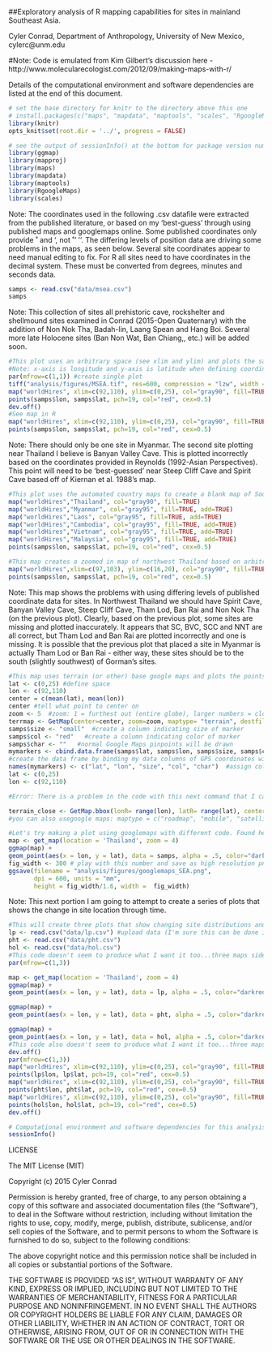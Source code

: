 ##Exploratory analysis of R mapping capabilities for sites in mainland Southeast Asia. 

Cyler Conrad, Department of Anthropology, University of New Mexico, cylerc@unm.edu

#Note: Code is emulated from Kim Gilbert's discussion here - http://www.molecularecologist.com/2012/09/making-maps-with-r/

Details of the computational environment and software dependencies are listed at the end of this document. 

```r
# set the base directory for knitr to the directory above this one
# install.packages(c("maps", "mapdata", "maptools", "scales", "RgoogleMaps"))
library(knitr)
opts_knit$set(root.dir = '../', progress = FALSE)
```

```r
# see the output of sessionInfo() at the bottom for package version numbers
library(ggmap)
library(mapproj)
library(maps)
library(mapdata)
library(maptools)
library(RgoogleMaps)
library(scales)
```

Note: The coordinates used in the following .csv datafile were extracted from the published literature, or based on my 'best-guess' through using published maps and googlemaps online. Some published coordinates only provide ˚ and ', not ˚ ' ''. The differing levels of position data are driving some problems in the maps, as seen below. Several site coordinates appear to need manual editing to fix. For R all sites need to have coordinates in the decimal system. These must be converted from degrees, minutes and seconds data. 

```r
samps <- read.csv("data/msea.csv")  
samps
```

Note: This collection of sites all prehistoric cave, rockshelter and shellmound sites examined in Conrad (2015-Open Quaternary) with the addition of Non Nok Tha, Badah-lin, Laang Spean and Hang Boi. Several more late Holocene sites (Ban Non Wat, Ban Chiang,, etc.) will be added soon. 

```r
#This plot uses an arbitrary space (see xlim and ylim) and plots the samps coordinates onto that defined layer. 
#Note: x-axis is longitude and y-axis is latitude when defining coordinates. 
par(mfrow=c(1,1)) #create single plot
tiff("analysis/figures/MSEA.tif", res=600, compression = "lzw", width = 4, height = 4, units="in") #save as high resolution tif
map("worldHires", xlim=c(92,110), ylim=c(0,25), col="gray90", fill=TRUE) #plot world map with defined coordinates of Southeast Asia
points(samps$lon, samps$lat, pch=19, col="red", cex=0.5) 
dev.off()
#See map in R
map("worldHires", xlim=c(92,110), ylim=c(0,25), col="gray90", fill=TRUE)
points(samps$lon, samps$lat, pch=19, col="red", cex=0.5) 
```

Note: There should only be one site in Myanmar. The second site plotting near Thailand I believe is Banyan Valley Cave. This is plotted incorrectly based on the coordinates provided in Reynolds (1992-Asian Perspectives). This point will need to be 'best-guessed' near Steep Cliff Cave and Spirit Cave based off of Kiernan et al. 1988's map.  

```r
#This plot uses the automated country maps to create a blank map of Southeast Asia, sites are added onto this layer. Note that some sites (Vietnam) are cut off of map because of the defined space in the automated maps. 
map("worldHires","Thailand", col="gray90", fill=TRUE) 
map("worldHires","Myanmar", col="gray95", fill=TRUE, add=TRUE)
map("worldHires","Laos", col="gray95", fill=TRUE, add=TRUE)
map("worldHires","Cambodia", col="gray95", fill=TRUE, add=TRUE)
map("worldHires","Vietnam", col="gray95", fill=TRUE, add=TRUE)
map("worldHires","Malaysia", col="gray95", fill=TRUE, add=TRUE)
points(samps$lon, samps$lat, pch=19, col="red", cex=0.5)  
```

```r
#This map creates a zoomed in map of northwest Thailand based on arbitrary coordinates.
map("worldHires",xlim=c(97,103), ylim=c(16,20), col="gray90", fill=TRUE)
points(samps$lon, samps$lat, pch=19, col="red", cex=0.5)  
```

Note: This map shows the problems with using differing levels of published coordinate data for sites. In Northwest Thailand we should have Spirit Cave, Banyan Valley Cave, Steep Cliff Cave, Tham Lod, Ban Rai and Non Nok Tha (on the previous plot). Clearly, based on the previous plot, some sites are missing and plotted inaccurately. It appears that SC, BVC, SCC and NNT are all correct, but Tham Lod and Ban Rai are plotted incorrectly and one is missing. It is possible that the previous plot that placed a site in Myanmar is actually Tham Lod or Ban Rai - either way, these sites should be to the south (slightly southwest) of Gorman's sites. 

```r
#This map uses terrain (or other) base google maps and plots the points as a separate layer. 
lat <- c(0,25) #define space
lon <- c(92,110) 
center = c(mean(lat), mean(lon))
center #tell what point to center on
zoom <- 5  #zoom: 1 = furthest out (entire globe), larger numbers = closer in
terrmap <- GetMap(center=center, zoom=zoom, maptype= "terrain", destfile = "analysis/figures/MSEA_Terrain.png") 
samps$size <- "small"  #create a column indicating size of marker
samps$col <- "red"   #create a column indicating color of marker
samps$char <- ""   #normal Google Maps pinpoints will be drawn
mymarkers <- cbind.data.frame(samps$lat, samps$lon, samps$size, samps$col, samps$char)   
#create the data frame by binding my data columns of GPS coordinates with the newly created columns
names(mymarkers) <- c("lat", "lon", "size", "col", "char")  #assign column headings
lat <- c(0,25) 
lon <- c(92,110) 

#Error: There is a problem in the code with this next command that I cannot figure out.

terrain_close <- GetMap.bbox(lonR= range(lon), latR= range(lat), center= c(12.5, 101), destfile= "analysis/figures/MSEA_TerrainPoints.png", markers=mymarkers, zoom=12, maptype="terrain") 
#you can also usegoogle maps: maptype = c("roadmap", "mobile", "satellite", "terrain", "hybrid", "mapmaker-roadmap", "mapmaker-hybrid")
```

```r
#Let's try making a plot using googlemaps with different code. Found here: https://www.nceas.ucsb.edu/~frazier/RSpatialGuides/ggmap/ggmapCheatsheet.pdf
map <- get_map(location = 'Thailand', zoom = 4)
ggmap(map) +
geom_point(aes(x = lon, y = lat), data = samps, alpha = .5, color="darkred", size = 3) + xlab("Longitude") + ylab("Latitude") + labs(title="Sites in MSEA")
fig_width <- 300 # play with this number and save as high resolution png
ggsave(filename = "analysis/figures/googlemaps_SEA.png",
       dpi = 600, units = "mm",
       height = fig_width/1.6, width =  fig_width)
```

Note: This next portion I am going to attempt to create a series of plots that shows the change in site location through time.

```r
#This will create three plots that show changing site distributions and abundance during the late Pleistocene (lp = 50-15kya), Pleistocene-Holocene transition (pht = 15-8kya) and Holocene (hol = 8-present). These plots are cumulative. 
lp <- read.csv("data/lp.csv") #upload data (I'm sure this can be done in a different more R worthy way...)
pht <- read.csv("data/pht.csv")
hol <- read.csv("data/hol.csv")
#This code doesn't seem to produce what I want it too...three maps side by side
par(mfrow=c(1,3))

map <- get_map(location = 'Thailand', zoom = 4)
ggmap(map) +
geom_point(aes(x = lon, y = lat), data = lp, alpha = .5, color="darkred", size = 3) + xlab("Longitude") + ylab("Latitude") + labs(title="Late Pleistocene")

ggmap(map) +
geom_point(aes(x = lon, y = lat), data = pht, alpha = .5, color="darkred", size = 3) + xlab("Longitude") + ylab("Latitude") + labs(title="Pleistocene-Holocene Transition")

ggmap(map) +
geom_point(aes(x = lon, y = lat), data = hol, alpha = .5, color="darkred", size = 3) + xlab("Longitude") + ylab("Latitude") + labs(title="Holocene")
#This code also doesn't seem to produce what I want it too...three maps side by side
dev.off()
par(mfrow=c(1,3))
map("worldHires", xlim=c(92,110), ylim=c(0,25), col="gray90", fill=TRUE)
points(lp$lon, lp$lat, pch=19, col="red", cex=0.5) 
map("worldHires", xlim=c(92,110), ylim=c(0,25), col="gray90", fill=TRUE)
points(pht$lon, pht$lat, pch=19, col="red", cex=0.5) 
map("worldHires", xlim=c(92,110), ylim=c(0,25), col="gray90", fill=TRUE)
points(hol$lon, hol$lat, pch=19, col="red", cex=0.5) 
dev.off()
```

```r
# Computational environment and software dependencies for this analysis.
sessionInfo()
```

LICENSE
 
The MIT License (MIT)

Copyright (c) 2015 Cyler Conrad 

Permission is hereby granted, free of charge, to any person obtaining a copy
of this software and associated documentation files (the "Software"), to deal
in the Software without restriction, including without limitation the rights
to use, copy, modify, merge, publish, distribute, sublicense, and/or sell
copies of the Software, and to permit persons to whom the Software is
furnished to do so, subject to the following conditions:

The above copyright notice and this permission notice shall be included in
all copies or substantial portions of the Software.

THE SOFTWARE IS PROVIDED "AS IS", WITHOUT WARRANTY OF ANY KIND, EXPRESS OR
IMPLIED, INCLUDING BUT NOT LIMITED TO THE WARRANTIES OF MERCHANTABILITY,
FITNESS FOR A PARTICULAR PURPOSE AND NONINFRINGEMENT. IN NO EVENT SHALL THE
AUTHORS OR COPYRIGHT HOLDERS BE LIABLE FOR ANY CLAIM, DAMAGES OR OTHER
LIABILITY, WHETHER IN AN ACTION OF CONTRACT, TORT OR OTHERWISE, ARISING FROM,
OUT OF OR IN CONNECTION WITH THE SOFTWARE OR THE USE OR OTHER DEALINGS IN
THE SOFTWARE.